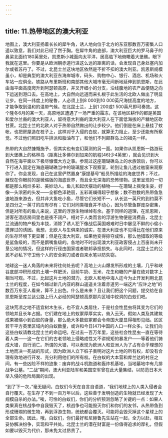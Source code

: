 ```yaml
---
---
---
```

title: 11.热带地区的澳大利亚
---




地图上，澳大利亚扬着长长的犀牛角，诱人地向位于北方的东亚那数百万密集人口遥以致意，我们对此已经了然于胸。在犀牛角的底部，澳大利亚巨大的罗马鼻子的鼻梁北面约180英里处，凯恩斯小城面向太平洋，居高临下地俯瞰着大堡礁。眼下我就在这里。你要是从欧洲朝赤道行进这么远的距离的话，会发现自己身处塞内加尔或者苏丹了。不过，北昆士兰这块地区依然是不折不扣的澳大利亚。凯恩斯规模虽小，却是典型的澳大利亚东海岸城市，码头、购物中心、银行、酒店、机场和火车站一应俱全。铁路从布里斯班和南部其他大城市毫无间断地延伸到凯恩斯，在此由海平面高度爬升到阿瑟顿高原，并叉开细小的分支，沿线腹地的农产品便随之向下运送到港口去。在高地上，大自然向远道而来扎根于此生活的北欧人做出了明显让步。在同一纬度上的秘鲁，人必须上到8 000到10 000英尺海拔高度的地方，才能争取到温和的温带气候。在北昆士兰，上到1 200或1 500英尺即可奏效。这个隆冬6月的某一天，高原地区遭遇了一场严重的霜冻，在该地区耕作的都是英国和爱尔兰裔的澳大利亚人，留待意大利裔的澳大利亚人在下面低海拔的产糖地区砍甘蔗。北昆士兰的北欧人对于热带自然做出的让步较少。他们倒是在床上悬挂了蚊帐，也把房屋造在桩子上，这样对于入侵的白蚁，就算无力阻止，至少还能有所察觉。不过他们照旧吃牛排派和脂油布丁，和他们不列颠群岛上的祖先一样。

热带的大自然慷慨施予，但其实也有变幻莫测的另一面。如果你从凯恩斯一路游玩到大堡礁上的格林岛（距离比多佛尔到加来的航程[46]少4英里），就会见识到大自然在海平面以下极尽慷慨大方之事。参观过这座珊瑚礁岛上的水族馆后，你可以下行进入固定在海底珊瑚礁当中的玻璃屋水下观察室，轮到让鱼儿透过舷窗来观察你了。你会发现，自己在这里俨然置身“康提基号”船员所描绘的海底世界；不过，展现在你眼前的是微缩版的海底世界，而且全无深海的恐怖怪物。这里呈现的一切都是那么绚烂多彩、美妙动人。鱼儿和起伏摆动的植物——在珊瑚上摇曳生姿，好像一头浓密的头发——全都色泽艳丽，五彩斑斓得超乎想象；数不胜数的热带鱼急速地游来游去，但并非大鱼吃小鱼，尽管它们长短不一，从长达一英尺的到约莫不足四分之一英寸的应有尽有；它们对同类相食并不动心，因为尽管鱼群庞杂密集，但是对所有的鱼儿来说，这里的浮游生物绰绰有余。基于同样的道理，在凯恩斯，游客在酒店房间里也是夜不闭户。相对于人类而言的浮游生物便是消费品，北昆士兰流通的物产极为丰饶，消除了诱人犯下像战后英国艰难时日中屡见不鲜的小偷小摸罪过的诱因。我想，北欧人与生俱来的诚实，在澳大利亚也不见得比在他们原来的生存环境下更显著；但是在澳大利亚，如果他变得掠夺成性，那么他猎取的等级是鲨鱼级的，而不是鹦嘴鱼级的。各地时不时出现澳大利亚政客侵占上百亩尚未开垦公地的情况，但这样的行径由国家或者联邦承担损失。与此同时，北昆士兰的公民不必私下守卫他个人的安全剃刀或者自来水笔以防失窃。

地球这一迷人角落的未来将往何处去呢？高地上火山爆发所形成的土壤，几乎和峡谷底部冲积形成的土壤一样肥沃，目前牛奶、玉米、花生和糖的产量在绝对数字上相当可观。不过，比起这片土地的潜力，北欧人和地中海人迄今为止开发利用北昆士兰的程度，在如今越过新几内亚的群山遥遥关注着赤道另一端这片“应许之地”的数百万东亚人看来，算不上出色。什么是未来？且让我们把这个问题，提交给在自凯恩斯至库兰达公路上行人必经的阿瑟顿高原那片区域中挖洞的白蚁们吧。

这块荒凉之地不适宜树木生长，也不宜人类居住，于是社会性昆虫将其变为它们的领地并且长年占据。它们建在地上的蚁冢厚厚实实，耸入云天。假如人类及其建筑成果被缩小到白蚁的身量，那么绝大多数蚁冢都会令帝国大厦显得相形见绌。区区若干平方英里区域内的白蚁数量，或许和今日[47]中国的人口一样众多。让我们向这些白蚁请教北昆士兰的命运吧。在过去一百万年里，这些社会性昆虫一直在等待着人类——这一在它们的古老领地上侵略成性又不讲规矩的暴发户——等着他们铸成大错，自行消亡。所谓的大错，可以表现为欧洲人和亚洲人为了占有合乎理想的土地而决一死战的形式，因为欧洲人立下桩子表明对这片土地的所有权，却没有合理有效地进行开发、充分利用他们的所有权。在白蚁的大本营和库兰达的村庄之间，有一些凶险不祥的迹象：废弃的战斗机跑道和轰炸机基地，当地墓地中有几排战争公墓。“二战”期间，澳大利亚陆军和美国空军曾在此大量集结，以防范日本大举入侵的危险局面的出现。

“到了下一次，”毫无疑问，白蚁们今天在自言自语道，“我们地球上的人类入侵者会自行覆灭。在生存了不到一百万年以后，这些善于发明创造的生物就已经发现了大规模自杀的办法。”唉，可怜的白蚁们，你们的分析预测忽略了关键的一点：如果人类果真在核战争中自我毁灭了，核战争也可能毁灭你们和你们的友邻，从热带鱼到形成珊瑚的微生物，再到浮游生物，统统都会覆灭。可能将会毁灭掉这个星球上的全部生命。因此，哦，白蚁们，你们最好和尼赫鲁先生站在一起，全力以赴，相互妥协解决纷争，实现和平共处。北昆士兰的潜在财富是一份值得追求的厚礼，但假如要以毁灭为代价，那未免太过昂贵了。